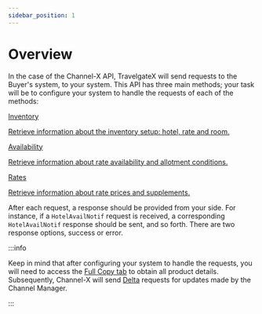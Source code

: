 ```yaml
---
sidebar_position: 1
---
```


# Overview

In the case of the Channel-X API, TravelgateX will send requests to the Buyer's system, to your system. This API has three main methods; your task will be to configure your system to handle the requests of each of the methods:

<div className="shortcuts-overview">
    <div className="shortcuts-overview__content">
        <a className="item" href="inventory">
            <icon icon="fa-brands fa-github" size="lg" />
            <p className="item__title">Inventory</p>
            <p className="item__subtitle">Retrieve information about the inventory setup: hotel, rate and room.</p>
        </a>
        <a className="item" href="availability">
            <icon icon="fa-brands fa-github" size="lg" />
            <p className="item__title">Availability</p>
            <p className="item__subtitle">Retrieve information about rate availability and allotment conditions.</p>
        </a>
        <a className="item" href="rates">
            <icon icon="fa-brands fa-github" size="lg" />
            <p className="item__title">Rates</p>
            <p className="item__subtitle">Retrieve information about rate prices and supplements.</p>
        </a>
    </div> 
</div>

After each request, a response should be provided from your side. For instance, if a `HotelAvailNotif` request is received, a corresponding `HotelAvailNotif` response should be sent, and so forth. There are two response options, success or error.

:::info

Keep in mind that after configuring your system to handle the requests, you will need to access the [Full Copy tab](../fullcopy-and-deltas.mdx) to obtain all product details. Subsequently, Channel-X will send [Delta](../fullcopy-and-deltas.mdx) requests for updates made by the Channel Manager.

:::